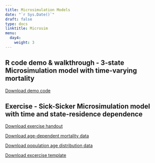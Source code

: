 ---
title: Microsimulation Models
date: "`r Sys.Date()`"
draft: false
type: docs
linktitle: Microsim
menu:
  day4:
    weight: 3
---

## R code demo & walkthrough - 3-state Microsimulation model with time-varying mortality    

[Download demo code](../../../Course_Modularization/Microsimulation/Microsim 3-state/microsim_3-state_time.Rmd)

## Exercise - Sick-Sicker Microsimulation model with time and state-residence dependence

[Download exercise handout](../../../Course_Modularization/Microsimulation/Microsim Sick-Sicker/exercise worksheets/microsim_sick-sicker_time_exercise.html)

[Download age-dependent mortality data](../../../Course_Modularization/Microsimulation/Microsim Sick-Sicker/solutions/mortProb_age.csv)

[Download population age distribution data](../../../Course_Modularization/Microsimulation/Microsim Sick-Sicker/solutions/MyPopulation-AgeDistribution.csv)

[Download excercise template](../../../Course_Modularization/Microsimulation/Microsim Sick-Sicker/templates/microsim_Sick-Sicker_time_template.Rmd)

<!-- [Download excercise solutions](../../../Course_Modularization/Microsimulation/Microsim Sick-Sicker/solutions/microsim_Sick-Sicker_time_solutions.Rmd) -->
